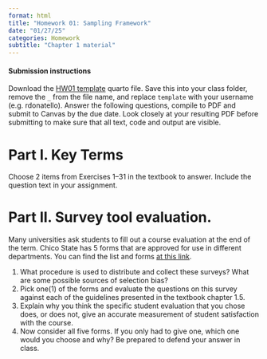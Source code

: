 ```yaml
---
format: html
title: "Homework 01: Sampling Framework"
date: "01/27/25"
categories: Homework
subtitle: "Chapter 1 material"
---
```


:::{.callout-note}
#### Submission instructions
Download the [HW01 template](_hw01-template.qmd) quarto file. Save this into your class folder, remove the `_` from the file name, and replace `template` with your username (e.g. rdonatello). Answer the following questions, compile to PDF and submit to Canvas by the due date. Look closely at your resulting PDF before submitting to make sure that all text, code and output are visible. 

:::


# Part I. Key Terms

Choose 2 items from Exercises 1–31 in the textbook to answer. Include the question text in your assignment. 


# Part II. Survey tool evaluation.

Many universities ask students to fill out a course evaluation at the end of the term. Chico State has 5 forms that are approved for use in different departments. You can find the list and forms [at this link](https://www.csuchico.edu/ir/sfot/forms.shtml).


1. What procedure is used to distribute and collect these surveys? What are some possible sources of selection bias?
2. Pick one(1) of the forms and evaluate the questions on this survey against each of the guidelines presented in the textbook chapter 1.5. 
3. Explain why you think the specific student evaluation that you chose does, or does not, give an accurate measurement of student satisfaction with the course.
4. Now consider all five forms. If you only had to give one, which one would you choose and why? Be prepared to defend your answer in class. 
